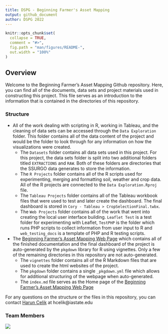 ```yaml
---
title: DSPG - Beginning Farmer's Asset Mapping
output: github_document
author: DSPG 2022
---
```


<!-- README.md is generated from README.Rmd. Please edit that file -->

```r
knitr::opts_chunk$set(
  collapse = TRUE,
  comment = "#>",
  fig.path = "man/figures/README-",
  out.width = "100%"
)
```

<!-- badges: start -->
<!-- badges: end -->

## Overview

Welcome to the Beginning Farmer's Asset Mapping Github repository. Here, you can find all of the documents, data sets and project materials used in constructing this project. This file serves as an introduction to the information that is contained in the directories of this repository.

### Structure

-  All of the work dealing with scripting in R, working in Tableau, and the cleaning of data sets can be accessed through the `Data Exploration` folder. This folder contains all of the data content of the project and would be the folder to look through for any information on how the visualizations were created. 
    + The `Datasets` folder contains all data sets used in this project. For this project, the data sets folder is split into two additional folders titled `EXTRACTIONS` and `RAW`. Both of these folders are directories that the SSURGO data generates to store the information. 
    + The `R Projects` folder contains all of the R scripts used for experimenting, merging and formatting soil, weather and crop data. All of the R projects are connected to the `Data Exploration.Rproj` file.
    + The `Tableau Projects` folder contains all of the Tableau workbook files that were used to test and later create the dashboard. The final dashboard is stored in `Cory - Tableau > CropSelectionFinal.twbx`.
    + The `Web Projects` folder contains all of the work that went into creating the local user interface building. `Leaflet Test` is a test folder for experimenting with Leaflet, `TestPHP` is the folder which runs PHP scripts to collect information from user input to R and `web_testing_docs` is a template of PHP and R testing scripts.



- The [Beginning Farmer's Asset Mapping Web Page](https://dspg-2022.github.io/Farmer-Asset-Mapping/index.html) which contains all of the finished documentation and the final dashboard of the project is auto-generated by the `pkgdown` library for R using vignettes. Only a few of the remaining directories in this repository are not auto-generated.
    + The `vignettes` folder contains all of the R Markdown files that are used to create the html websites of the project.
    + The `pkgdown` folder contains a single `_pkgdown.yml` file which allows for additional structuring of the webpage when auto-generated.
    + The `index.md` file serves as the Home page of the [Beginning Farmer's Asset Mapping Web Page](https://dspg-2022.github.io/Farmer-Asset-Mapping/index.html)
    
For any questions on the structure or the files in this repository, you can contact [Harun Celik](https://github.com/HarunCelikOtto) at hcelik@iastate.edu

### Team Members

![](man/figures/BegFarmers.jpg)
